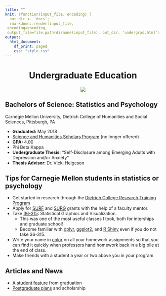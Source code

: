 ```yaml
---
title: ""
knit: (function(input_file, encoding) {
  out_dir <- 'docs';
  rmarkdown::render(input_file,
 encoding=encoding,
 output_file=file.path(dirname(input_file), out_dir, 'undergrad.html'))})
output:
  html_document:
    df_print: paged
    css: "style.css"
---
```


<center> <h1>Undergraduate Education</h1> </center>

</div>
<div style="margin-bottom:20px;">
</div>

<center>
<img src="cmu.png">
</center>

</div>
<div style="margin-bottom:20px;">
</div>

    
## Bachelors of Science: Statistics and Psychology

Carnegie Mellon University, Dietrich College of Humanities and Social Sciences, Pittsburgh, PA


- **Graduated:** May 2018   
- [Science and Humanities Scholars Program](https://www.cmu.edu/shs/) (no longer offered)  
- **GPA:** 4.00   
- Phi Beta Kappa  
- **Undergraduate Thesis**: "Self-Disclosure among Emerging Adults with Depression and/or Anxiety"    
- **Thesis Advisor**: [Dr. Vicki Helgeson](https://www.cmu.edu/dietrich/psychology/people/core-training-faculty/helgeson-vicki.html)

</div>
<div style="margin-bottom:20px;">
</div>

## Tips for Carnegie Mellon students in statistics or psychology

- Get started in research through the [Dietrich College Research Training Program](https://www.cmu.edu/dietrich/students/undergraduate/programs/research-training-program.html)   
- Apply for [SURF](https://www.cmu.edu/uro/summer%20research%20fellowships/SURF/) and [SURG](https://www.cmu.edu/uro/research%20grants/SURG/index.html) grants with the help of a faculty mentor.    
- Take [36-315](http://www.stat.cmu.edu/academics/courselist): Statistical Graphics and Visualization.   
    + This was one of the most useful classes I took, both for interships and graduate school!   
    + Become familiar with [dplyr](https://dplyr.tidyverse.org/), [ggplot2](https://ggplot2.tidyverse.org/), and [R Shiny](https://shiny.rstudio.com/) even if you do not take 36-315.     
- Write your name in [color](http://www.stat.columbia.edu/~tzheng/files/Rcolor.pdf) on all your homework assignments so that you can find it quickly when professors hand homework back in a big pile at the end of class.     
- Make friends with a student a year or two above you in your program.

</div>
<div style="margin-bottom:20px;">
</div>

## Articles and News

- [A student feature](https://www.cmu.edu/dietrich/news/news-stories/2018/may/kim-hochstedler.html) from graduation
- [Postgraduate plans](https://www.uaasports.info/sports/wswimdive/2017-18/releases/hochstedlerpgscholarship) and scholarship


